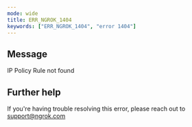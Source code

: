 ```yaml
---
mode: wide
title: ERR_NGROK_1404
keywords: ["ERR_NGROK_1404", "error 1404"]
---
```


## Message

IP Policy Rule not found

## Further help

If you're having trouble resolving this error, please reach out to [support@ngrok.com](mailto:support@ngrok.com?subject=Help%20with%20ERR_NGROK_1404)
